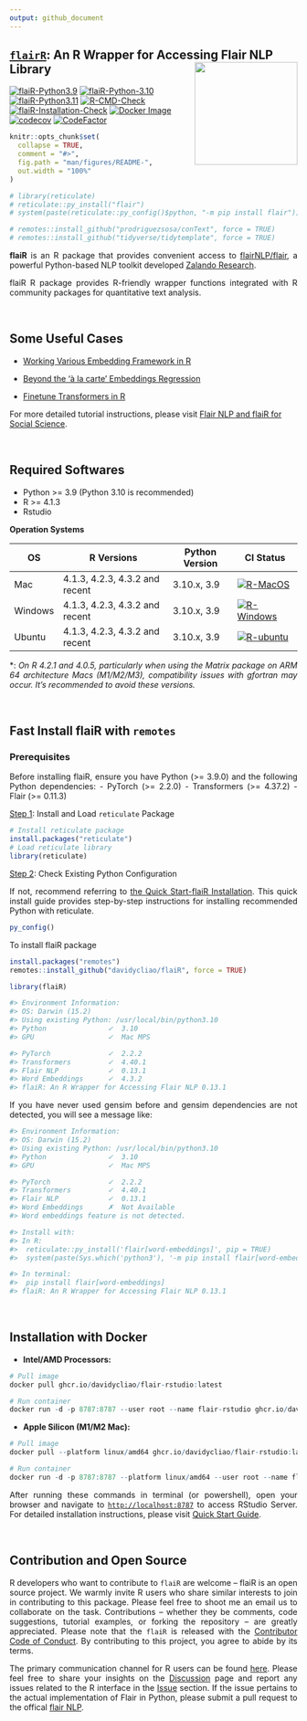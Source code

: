 ```yaml
---
output: github_document
---
```


## <u>`flairR`</u>: An R Wrapper for Accessing Flair NLP Library <img src="man/figures/logo.png" align="right" width="180"/>

[![flaiR-Python3.9](https://github.com/davidycliao/flaiR/actions/workflows/r-python-3-9.yml/badge.svg)](https://github.com/davidycliao/flaiR/actions/workflows/r-python-3-9.yml)
[![flaiR-Python-3.10](https://github.com/davidycliao/flaiR/actions/workflows/r-python-3-10.yml/badge.svg)](https://github.com/davidycliao/flaiR/actions/workflows/r-python-3-10.yml)
[![flaiR-Python3.11](https://github.com/davidycliao/flaiR/actions/workflows/r-python-3-11.yml/badge.svg)](https://github.com/davidycliao/flaiR/actions/workflows/r-python-3-11.yml)
[![R-CMD-Check](https://github.com/davidycliao/flaiR/actions/workflows/r.yml/badge.svg)](https://github.com/davidycliao/flaiR/actions/workflows/r.yml)
[![flaiR-Installation-Check](https://github.com/davidycliao/flaiR/actions/workflows/R-CMD-check.yml/badge.svg)](https://github.com/davidycliao/flaiR/actions/workflows/R-CMD-check.yml)
[![Docker Image](https://img.shields.io/badge/Docker-ghcr.io-blue?logo=docker)](https://github.com/davidycliao/flaiR/pkgs/container/flair-rstudio)
[![codecov](https://codecov.io/gh/davidycliao/flaiR/graph/badge.svg?token=CPIBIB6L78)](https://codecov.io/gh/davidycliao/flaiR)
[![CodeFactor](https://www.codefactor.io/repository/github/davidycliao/flair/badge)](https://www.codefactor.io/repository/github/davidycliao/flair)

<!-- [![R](https://img.shields.io/badge/R-package-blue)](https://github.com/davidycliao/flaiR) -->

<!-- [![flaiR-Docker](https://github.com/davidycliao/flaiR/actions/workflows/docker-publish.yml/badge.svg)](https://github.com/davidycliao/flaiR/actions/workflows/docker-publish.yml) -->
<!-- <!-- ![ARM64](https://img.shields.io/badge/ARM64-M1|M2-success?logo=arm) --> 
<!-- [![R](https://img.shields.io/badge/R-package-blue)](https://github.com/davidycliao/flaiR) -->
<!-- [![Docker Image](https://img.shields.io/badge/Docker-ghcr.io-blue?logo=docker)](https://github.com/davidycliao/flaiR/pkgs/container/flair) -->

<!-- README.md is generated from README.Rmd. Please edit that file -->

```r
knitr::opts_chunk$set(
  collapse = TRUE,
  comment = "#>",
  fig.path = "man/figures/README-",
  out.width = "100%"
)
```

```r
# library(reticulate)
# reticulate::py_install("flair")
# system(paste(reticulate::py_config()$python, "-m pip install flair"))
```

```r
# remotes::install_github("prodriguezsosa/conText", force = TRUE)
# remotes::install_github("tidyverse/tidytemplate", force = TRUE)
```

<div style="text-align: justify">


**flaiR** is an R package that provides convenient access to [flairNLP/flair](https://github.com/flairNLP/flair), a powerful Python-based NLP toolkit developed [Zalando Research](https://engineering.zalando.com/posts/2018/11/zalando-research-releases-flair.html). 


flaiR R package provides R-friendly wrapper functions integrated with R community packages for quantitative text analysis.
 
<!-- Through **flaiR**, R users can easily utilize and combine various word embeddings, train deep learning models, and fine-tune the latest transformer models from Hugging Face, bridging advanced NLP techniques with popular quantitative text analysis toolkits like quanteda in the R environment. -->


<!-- Our team trains and fine-tunes the models with Flair in [our projects](). -->

</div>


<br>



## Some Useful Cases

- [Working Various Embedding Framework in R](https://davidycliao.github.io/flaiR/articles/tutorial.html#embedding)

- [Beyond the 'à la carte' Embeddings Regression](https://davidycliao.github.io/flaiR/articles/tutorial.html#extending-contexts-embedding-regression)

- [Finetune Transformers in R](https://davidycliao.github.io/flaiR/articles/tutorial.html#finetune-transformers)

For more detailed tutorial instructions, please visit [Flair NLP and flaiR for Social Science](https://davidycliao.github.io/flaiR/articles/tutorial.html#introduction).

<br>


## Required Softwares


<div style="text-align: justify">

- Python >= 3.9 (Python 3.10 is recommended)
- R >= 4.1.3
- Rstudio


__Operation Systems__



| OS      | R Versions                 | Python Version | CI Status| 
|---------|----------------------------|----------------|----------------|
| Mac     | 4.1.3, 4.2.3, 4.3.2 and recent  | 3.10.x, 3.9 | [![R-MacOS](https://github.com/davidycliao/flaiR/actions/workflows/r_macos.yml/badge.svg)](https://github.com/davidycliao/flaiR/actions/workflows/r_macos.yml) |
| Windows | 4.1.3, 4.2.3, 4.3.2 and recent| 3.10.x, 3.9    |[![R-Windows](https://github.com/davidycliao/flaiR/actions/workflows/r_window.yml/badge.svg)](https://github.com/davidycliao/flaiR/actions/workflows/r_window.yml) |
| Ubuntu  | 4.1.3, 4.2.3, 4.3.2 and recent| 3.10.x, 3.9    |[![R-ubuntu](https://github.com/davidycliao/flaiR/actions/workflows/r_ubuntu.yaml/badge.svg)](https://github.com/davidycliao/flaiR/actions/workflows/r_ubuntu.yaml)|

*: _On R 4.2.1 and 4.0.5, particularly when using the Matrix package on ARM 64 architecture Macs (M1/M2/M3), compatibility issues with gfortran may occur. It's recommended to avoid these versions._

<br>

## Fast Install flaiR with `remotes` 

### Prerequisites

Before installing flaiR, ensure you have Python (>= 3.9.0) and the following Python dependencies:
- PyTorch (>= 2.2.0)
- Transformers (>= 4.37.2)
- Flair (>= 0.11.3)

<u>Step 1</u>: Install and Load `reticulate` Package
```r
# Install reticulate package
install.packages("reticulate")
# Load reticulate library
library(reticulate)
```

<u>Step 2</u>: Check Existing Python Configuration

If not, recommend referring to [the Quick Start-flaiR Installation](https://davidycliao.github.io/flaiR/articles/quickstart.html#option-1-fast-install-flair-and-python-with-reticulate). This quick install guide provides step-by-step instructions for installing recommended Python with reticulate.

```r
py_config()
```
 To install flaiR package

```r
install.packages("remotes")
remotes::install_github("davidycliao/flaiR", force = TRUE)
```

```r
library(flaiR)
```

```bash
#> Environment Information:
#> OS: Darwin (15.2)
#> Using existing Python: /usr/local/bin/python3.10
#> Python               ✓  3.10
#> GPU                  ✓  Mac MPS

#> PyTorch              ✓  2.2.2
#> Transformers         ✓  4.40.1
#> Flair NLP            ✓  0.13.1
#> Word Embeddings      ✓  4.3.2
#> flaiR: An R Wrapper for Accessing Flair NLP 0.13.1
```

If you have never used gensim before and gensim dependencies are not detected, you will see a message like:

```bash
#> Environment Information:
#> OS: Darwin (15.2)
#> Using existing Python: /usr/local/bin/python3.10
#> Python               ✓  3.10
#> GPU                  ✓  Mac MPS

#> PyTorch              ✓  2.2.2
#> Transformers         ✓  4.40.1
#> Flair NLP            ✓  0.13.1
#> Word Embeddings      ✗  Not Available
#> Word embeddings feature is not detected.

#> Install with:
#> In R:
#>  reticulate::py_install('flair[word-embeddings]', pip = TRUE)
#>  system(paste(Sys.which('python3'), '-m pip install flair[word-embeddings]'))

#> In terminal:
#>  pip install flair[word-embeddings]
#> flaiR: An R Wrapper for Accessing Flair NLP 0.13.1
```

<br>


## Installation with Docker

- __Intel/AMD Processors:__

```r
# Pull image
docker pull ghcr.io/davidycliao/flair-rstudio:latest

# Run container
docker run -d -p 8787:8787 --user root --name flair-rstudio ghcr.io/davidycliao/flair-rstudio:latest
```

- __Apple Silicon (M1/M2 Mac):__

```r
# Pull image
docker pull --platform linux/amd64 ghcr.io/davidycliao/flair-rstudio:latest

# Run container
docker run -d -p 8787:8787 --platform linux/amd64 --user root --name flair-rstudio ghcr.io/davidycliao/flair-rstudio:latest
```


After running these commands in terminal (or powershell), open your browser and navigate to [`http://localhost:8787`](http://localhost:8787) to access RStudio Server.
For detailed installation instructions, please visit [Quick Start Guide](https://davidycliao.github.io/flaiR/articles/quickstart.html#flair-installation).

</div>

<br>


## Contribution and Open Source

<div style="text-align: justify">

R developers who want to contribute to `flaiR` are welcome – flaiR is an open source project. We warmly invite R users who share similar interests to join in contributing to this package. Please feel free to shoot me an email us to collaborate on the task. Contributions – whether they be comments, code suggestions, tutorial examples, or forking the repository – are greatly appreciated. Please note that the `flaiR` is released with the [Contributor Code of Conduct](https://github.com/davidycliao/flaiR/blob/master/CONDUCT.md). By contributing to this project, you agree to abide by its terms. 

The primary communication channel for R users can be found [here](https://github.com/davidycliao/flaiR/discussions). Please feel free to share your insights on the [Discussion](https://github.com/davidycliao/flaiR/discussions) page and report any issues related to the R interface in the [Issue](https://github.com/davidycliao/flaiR/issues) section. If the issue pertains to the actual implementation of Flair in Python, please submit a pull request to the offical [flair NLP](https://github.com/flairnlp/flair). 
</div>


<br>


